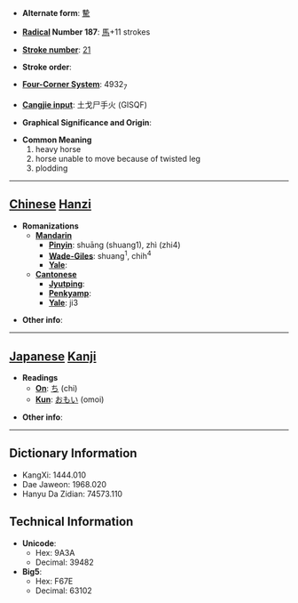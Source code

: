 * '''Alternate form''': [[驇]]

* '''[[Wiktionary:Chinese radical index| Radical]] Number 187''': [[Wiktionary:Chinese radical index 馬|馬]]+11 strokes

* '''[[Wiktionary:Chinese total strokes index|Stroke number]]''': [[Wiktionary:Chinese total strokes index 21|21]]

* '''Stroke order''': 

* '''[[Wiktionary:Chinese four corner index|Four-Corner System]]''': 4932<sub>7</sub>

* '''[[Wiktionary:Chinese Cangjie index|Cangjie input]]''': 土戈尸手火 (GISQF)

* '''Graphical Significance and Origin''': 

* '''Common Meaning'''
*#heavy horse
*# horse unable to move because of twisted leg
*# plodding


----

== [[Chinese]] [[Hanzi]] ==

* '''Romanizations'''
** '''[[Mandarin]]'''
*** '''[[Pinyin]]''': shuāng (shuang1), zhì (zhi4)
*** '''[[Wade-Giles]]''': shuang<sup>1</sup>, chih<sup>4</sup>
*** '''[[Yale]]''': 
** '''[[Cantonese]]'''
*** '''[[Jyutping]]''':
*** '''[[Penkyamp]]''': 
*** '''[[Yale]]''': ji3

* '''Other info''': 

----

== [[Japanese]] [[Kanji]] ==

* '''Readings'''
** '''[[On]]''': [[ち]] (chi)
** '''[[Kun]]''': [[おもい]] (omoi)

* '''Other info''':  

----

== Dictionary Information ==

* KangXi: 1444.010
* Dae Jaweon: 1968.020
* Hanyu Da Zidian: 74573.110

== Technical Information ==

* '''Unicode''':
** Hex: 9A3A
** Decimal: 39482
* '''Big5''':
** Hex: F67E
** Decimal: 63102